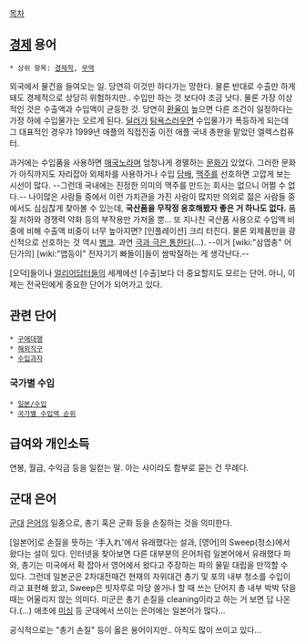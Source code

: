 [[목차]]

== [[경제]] 용어 ==
 * 상위 항목: [[경제학]], [[무역]]

외국에서 물건을 들여오는 일. 당연히 이것만 하다가는 망한다. 물론 반대로 수출만 하게 돼도 경제적으로 상당히 위험하지만.. 수입만 하는 것 보다야 조금 낫다. 물론 가장 이상적인 것은 수출액과 수입액이 균등한 것. 당연히 [[환율]]이 높으면 다른 조건이 일정하다는 가정 하에 수입물가는 오르게 된다. [[딜러]]가 [[탐욕]]스러우면 수입물가가 폭등하게 되는데 그 대표적인 경우가 1999년 애플의 직접진출 이전 애플 국내 총판을 맡았던 엘렉스컴퓨터.

과거에는 수입품을 사용하면 [[매국노]]라며 엄청나게 경멸하는 [[문화]]가 있었다. 그러한 문화가 아직까지도 자리잡아 외제차를 사용하거나 수입 [[담배]], [[맥주]]를 선호하면 고깝게 보는 시선이 많다. --그런데 국내에는 진정한 의미의 맥주를 만드는 회사는 없으니 어쩔 수 없다.-- 나이많은 사람들 중에서 이런 가치관을 가진 사람이 많지만 의외로 젊은 사람들 중에서도 심심찮게 찾아볼 수 있는데, '''국산품을 무작정 옹호해봤자 좋은 거 하나도 없다.''' 품질 저하와 경쟁력 약화 등의 부작용만 가져올 뿐... 또 지나친 국산품 사용으로 수입액 비중에 비해 수출액 비중이 너무 높아지면? [인플레이션] 크리 터진다. 물론 외제품만을 광신적으로 선호하는 것 역시 [[병크]]. 과연 [[극과 극은 통한다]](...). --이거 [wiki:"삼엽충" 어딘가의] [wiki:"앱등이" 전자기기 빠돌이]들이 쌈박질하는 게 생각난다.-- 

[오덕]들이나 [[얼리어답터]]들의 세계에선 [수출]보다 더 중요할지도 모르는 단어. 아니, 이제는 전국민에게 중요한 단어가 되어가고 있다.
== 관련 단어 ==
 * [[구매대행]]
 * [[해외직구]]
 * [[수입과자]]

=== 국가별 수입 ===
 * [[일본/수입]]  
 * [[국가별 수입액 순위]]

== 급여와 개인소득 ==
연봉, 월급, 수익금 등을 일컫는 말.
아는 사이라도 함부로 묻는 건 무례다.

== 군대 은어 ==
[[군대]] [[은어]]의 일종으로, 총기 혹은 군화 등을 손질하는 것을 의미한다.

[일본어]로 손질을 뜻하는 '手入れ'에서 유래했다는 설과, [영어]의 Sweep(청소)에서 왔다는 설이 있다. 인터넷을 찾아보면 다른 대부분의 은어처럼 일본어에서 유래했다 파와, 총기는 미국에서 확 잡아서 영어에서 왔다고 주장하는 파의 물밑 대립을 만끽할 수 있다. 그런데 일본군은 2차대전때건 현재의 자위대건 총기 및 포의 내부 청소를 수입이라고 표현해 왔고, Sweep은 빗자루로 마당 쓸거나 할 때 쓰는 단어지 총 내부 박박 닦을 때는 어울리지 않는 의미다. 미군은 총기 손질을 cleaning이라고 하는 거 보면 답 나온다.(...) 애초에 [[미싱]] 등 군대에서 쓰이는 은어에는 일본어가 많다...  

공식적으로는 "총기 손질" 등이 옳은 용어이지만.. 아직도 많이 쓰이고 있다... 
